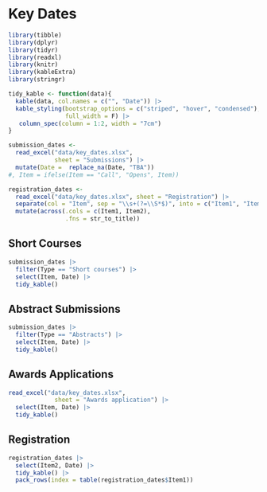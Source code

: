 # Key Dates

```r
library(tibble)
library(dplyr)
library(tidyr)
library(readxl)
library(knitr)
library(kableExtra)
library(stringr)

tidy_kable <- function(data){
  kable(data, col.names = c("", "Date")) |>
  kable_styling(bootstrap_options = c("striped", "hover", "condensed"),
                full_width = F) |> 
   column_spec(column = 1:2, width = "7cm")
}

submission_dates <- 
  read_excel("data/key_dates.xlsx",
             sheet = "Submissions") |> 
  mutate(Date =  replace_na(Date, "TBA"))
#, Item = ifelse(Item == "Call", "Opens", Item)) 

registration_dates <- 
  read_excel("data/key_dates.xlsx", sheet = "Registration") |> 
  separate(col = "Item", sep = "\\s+(?=\\S*$)", into = c("Item1", "Item2")) |> 
  mutate(across(.cols = c(Item1, Item2),
                .fns = str_to_title))

```

## Short Courses

```r
submission_dates |> 
  filter(Type == "Short courses") |>
  select(Item, Date) |> 
  tidy_kable()
```

## Abstract Submissions

```r
submission_dates |> 
  filter(Type == "Abstracts") |>
  select(Item, Date) |> 
  tidy_kable()
```




<!-- ## Posters -->

<!-- ```{r echo=F, message=F, warning=F} -->
<!-- submission_dates |>  -->
<!--   filter(Type == "Posters") |> -->
<!--   select(Item, Date) |>  -->
<!--   tidy_kable() -->
<!-- ``` -->



<!-- ## Topic-Contributed Sessions -->

<!-- ```{r echo=F, message=F, warning=F} -->
<!-- submission_dates |>  -->
<!--   filter(Type == "Topic-contributed sessions") |> -->
<!--   select(Item, Date) |>  -->
<!--   tidy_kable() -->
<!-- ``` -->


## Awards Applications

```r
read_excel("data/key_dates.xlsx",
             sheet = "Awards application") |> 
  select(Item, Date) |> 
  tidy_kable()
```


## Registration

```r
  
registration_dates |> 
  select(Item2, Date) |> 
  tidy_kable() |> 
  pack_rows(index = table(registration_dates$Item1))

```